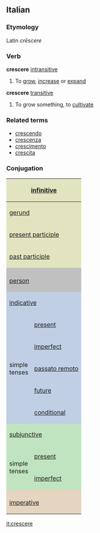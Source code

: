 ==Italian==
===Etymology===
Latin ''crēscere''
===Verb===
'''crescere''' [[intransitive]]
# To [[grow]], [[increase]] or [[expand]]

'''crescere''' [[transitive]]
# To grow something, to [[cultivate]]

===Related terms===
*[[crescendo]]
*[[crescenza]]
*[[crescimento]]
*[[crescita]]

===Conjugation===

<center>
{| style="background:#F0F0F0"

|-
! colspan="3" style="background:#e2e4c0" | [[infinitive]]
| colspan="5" | crescere

|-
! colspan="3" style="background:#e2e4c0" | [[gerund]]
| colspan="5" | crescendo

|-
! colspan="3" style="background:#e2e4c0" | [[present participle]]
| colspan="5" | crescvente

|-
! colspan="3" style="background:#e2e4c0" | [[past participle]]
| colspan="5" | cresciuto

|-
! colspan="2" style="background:#C0C0C0" |
! colspan="3" style="background:#C0C0C0" | singular
! colspan="3" style="background:#C0C0C0" | plural

|-
! colspan="2" style="background:#C0C0C0" | [[person]]
! style="background:#C0C0C0;width:12.5%" | first
! style="background:#C0C0C0;width:12.5%" | second
! style="background:#C0C0C0;width:12.5%" | third
! style="background:#C0C0C0;width:12.5%" | first
! style="background:#C0C0C0;width:12.5%" | second
! style="background:#C0C0C0;width:12.5%" | third

|-
! style="background:#c0cfe4" colspan="2" | [[indicative]]
! style="background:#c0cfe4" | io
! style="background:#c0cfe4" | tu
! style="background:#c0cfe4" | lui/lei
! style="background:#c0cfe4" | noi
! style="background:#c0cfe4" | voi
! style="background:#c0cfe4" | loro

|-
! rowspan="5" style="background:#c0cfe4" | simple<br>tenses

! style="height:3em;background:#c0cfe4" | [[present]]
| cresco
| cresci
| cresce
| cresciamo
| crescete
| crescono

|-
! style="height:3em;background:#c0cfe4" | [[imperfect]]
| crescevo
| crescevi
| cresceva
| crescevamo
| crescevate
| crescevano

|-
! style="height:3em;background:#c0cfe4" | [[passato remoto]]
| crebbi
| crescesti
| crebbe
| crescemmo
| cresceste
| crebbero

|-
! style="height:3em;background:#c0cfe4" | [[future]]
| crescerò
| crescerai
| crescerà
| cresceremo
| crescerete
| cresceranno

|-
! style="height:3em;background:#c0cfe4" | [[conditional]]
| crescerei
| crescesti
| crescerebbe
| cresceremmo
| crescereste
| crescerebbero

|-
! style="background:#c0e4c0" colspan="2" | [[subjunctive]]
! style="background:#c0e4c0" | che io
! style="background:#c0e4c0" | che tu
! style="background:#c0e4c0" | che lui/che lei
! style="background:#c0e4c0" | che noi
! style="background:#c0e4c0" | che voi
! style="background:#c0e4c0" | che loro

|-
! rowspan="2" style="background:#c0e4c0" | simple<br>tenses

! style="height:3em;background:#c0e4c0" | [[present]]
| muova
| muova
| muova
| moviamo
| moviate
| muovano

|-
! style="height:3em;background:#c0e4c0" rowspan="1" | [[imperfect]]
| crescessi
| crescessi
| crescesse
| crescessimo
| cresceste
| crescessero

|-
! style="background:#e4d4c0" colspan="2" | 
! style="background:#e4d4c0" | -
! style="background:#e4d4c0" | tu
! style="background:#e4d4c0" | lui/lei
! style="background:#e4d4c0" | noi
! style="background:#e4d4c0" | voi
! style="background:#e4d4c0" | loro

|-
! colspan="2" style="height:3em;background:#e4d4c0" | [[imperative]]
|
| cresci
| cresca
| cresciamo
| crescete
| crescano

|}
</center>

[[it:crescere]]